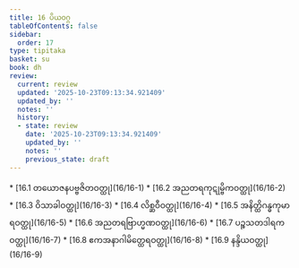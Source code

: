 ```yaml
---
title: 16 ပိယဝဂ္ဂ
tableOfContents: false
sidebar:
  order: 17
type: tipitaka
basket: su
book: dh
review:
  current: review
  updated: '2025-10-23T09:13:34.921409'
  updated_by: ''
  notes: ''
  history:
  - state: review
    date: '2025-10-23T09:13:34.921409'
    updated_by: ''
    notes: ''
    previous_state: draft
---
```



<ReviewStatus review={frontmatter.review} showDetails={true} />

<HypothesisAnnotation frontmatter={frontmatter} />

<DynamicBreadcrumb />



<TableOfContents book="dh" section="16">
* [16.1 တယောဇနပဗ္ဗဇိတဝတ္ထု](16/16-1)
* [16.2 အညတရကုဋုမ္ဗိကဝတ္ထု](16/16-2)
* [16.3 ဝိသာခါဝတ္ထု](16/16-3)
* [16.4 လိစ္ဆဝီဝတ္ထု](16/16-4)
* [16.5 အနိတ္ထိဂန္ဓကုမာရဝတ္ထု](16/16-5)
* [16.6 အညတရဗြာဟ္မဏဝတ္ထု](16/16-6)
* [16.7 ပဉ္စသတဒါရကဝတ္ထု](16/16-7)
* [16.8 ဧကအနာဂါမိတ္ထေရဝတ္ထု](16/16-8)
* [16.9 နန္ဒိယဝတ္ထု](16/16-9)
</TableOfContents>